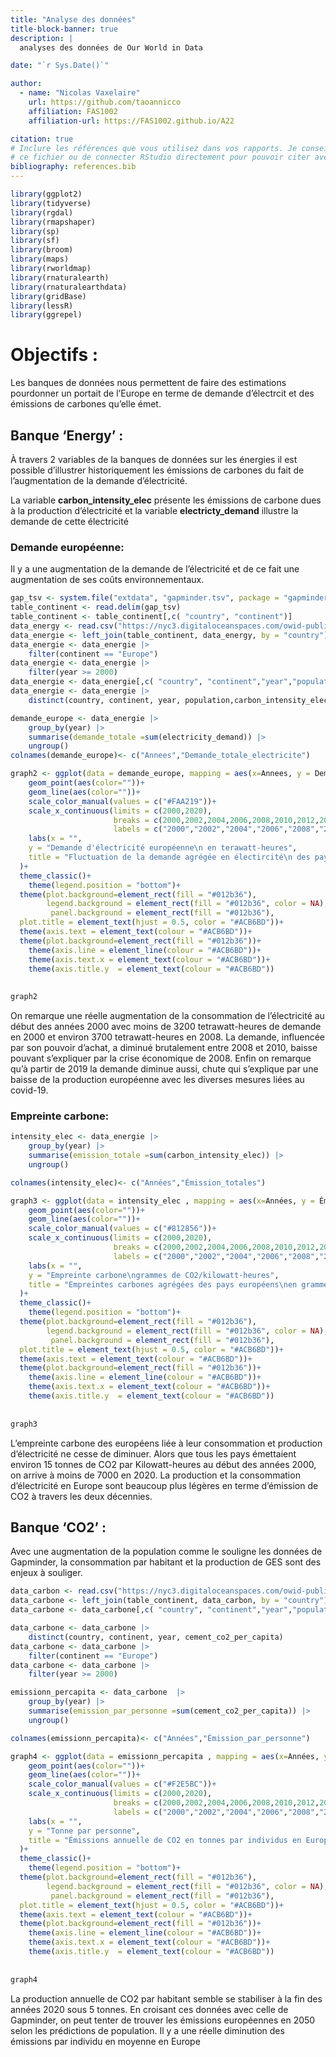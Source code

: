 ```yaml
---
title: "Analyse des données"
title-block-banner: true
description: | 
  analyses des données de Our World in Data

date: "`r Sys.Date()`"

author:
  - name: "Nicolas Vaxelaire"
    url: https://github.com/taoannicco
    affiliation: FAS1002
    affiliation-url: https://FAS1002.github.io/A22

citation: true
# Inclure les références que vous utilisez dans vos rapports. Je conseille Zotero pour construire
# ce fichier ou de connecter RStudio directement pour pouvoir citer avec @nom-de-reference.
bibliography: references.bib
---
```


```r
library(ggplot2)
library(tidyverse)
library(rgdal)
library(rmapshaper)
library(sp)
library(sf)
library(broom)
library(maps)
library(rworldmap)
library(rnaturalearth)
library(rnaturalearthdata)
library(gridBase)
library(lessR)
library(ggrepel)
```

# Objectifs :

Les banques de données nous permettent de faire des estimations pourdonner un portait de l'Europe en terme de demande d'électrcit et des émissions de carbones qu'elle émet.

## Banque 'Energy' :

À travers 2 variables de la banques de données sur les énergies il est possible d'illustrer historiquement les émissions de carbones du fait de l'augmentation de la demande d'électricité.

La variable **carbon_intensity_elec** présente les émissions de carbone dues à la production d'électricité et la variable **electricty_demand** illustre la demande de cette électricité

### Demande européenne:

Il y a une augmentation de la demande de l'électricité et de ce fait une augmentation de ses coûts environnementaux.

```r
gap_tsv <- system.file("extdata", "gapminder.tsv", package = "gapminder")
table_continent <- read.delim(gap_tsv)
table_continent <- table_continent[,c( "country", "continent")]
data_energy <- read.csv("https://nyc3.digitaloceanspaces.com/owid-public/data/energy/owid-energy-data.csv")
data_energie <- left_join(table_continent, data_energy, by = "country")
data_energie <- data_energie |> 
    filter(continent == "Europe")
data_energie <- data_energie |> 
    filter(year >= 2000)
data_energie <- data_energie[,c( "country", "continent","year","population","carbon_intensity_elec","electricity_demand")]
data_energie <- data_energie |> 
    distinct(country, continent, year, population,carbon_intensity_elec, electricity_demand)

demande_europe <- data_energie |> 
    group_by(year) |> 
    summarise(demande_totale =sum(electricity_demand)) |> 
    ungroup()
colnames(demande_europe)<- c("Annees","Demande_totale_electricite")

graph2 <- ggplot(data = demande_europe, mapping = aes(x=Annees, y = Demande_totale_electricite))+
    geom_point(aes(color=""))+
    geom_line(aes(color=""))+
    scale_color_manual(values = c("#FAA219"))+
    scale_x_continuous(limits = c(2000,2020),
                       breaks = c(2000,2002,2004,2006,2008,2010,2012,2014,2016,2018,2020),
                       labels = c("2000","2002","2004","2006","2008","2010","2012","2014","2016","2018","2020"))+
    labs(x = "",
    y = "Demande d'électricité européenne\n en terawatt-heures",
    title = "Fluctuation de la demande agrégée en électircité\n des pays européens"
  )+
  theme_classic()+
    theme(legend.position = "bottom")+
  theme(plot.background=element_rect(fill = "#012b36"),
        legend.background = element_rect(fill = "#012b36", color = NA),
         panel.background = element_rect(fill = "#012b36"),
  plot.title = element_text(hjust = 0.5, color = "#ACB6BD"))+
  theme(axis.text = element_text(colour = "#ACB6BD"))+
  theme(plot.background=element_rect(fill = "#012b36"))+
    theme(axis.line = element_line(colour = "#ACB6BD"))+
    theme(axis.text.x = element_text(colour = "#ACB6BD"))+
    theme(axis.title.y  = element_text(colour = "#ACB6BD"))
    
    
graph2

```

On remarque une réelle augmentation de la consommation de l'électricité au début des années 2000 avec moins de 3200 tetrawatt-heures de demande en 2000 et environ 3700 tetrawatt-heures en 2008. La demande, influencée par son pouvoir d'achat, a diminué brutalement entre 2008 et 2010, baisse pouvant s'expliquer par la crise économique de 2008. Enfin on remarque qu'à partir de 2019 la demande diminue aussi, chute qui s'explique par une baisse de la production européenne avec les diverses mesures liées au covid-19.

### Empreinte carbone:

```r
intensity_elec <- data_energie |> 
    group_by(year) |> 
    summarise(emission_totale =sum(carbon_intensity_elec)) |> 
    ungroup()

colnames(intensity_elec)<- c("Années","Émission_totales")

graph3 <- ggplot(data = intensity_elec , mapping = aes(x=Années, y = Émission_totales))+
    geom_point(aes(color=""))+
    geom_line(aes(color=""))+
    scale_color_manual(values = c("#812856"))+
    scale_x_continuous(limits = c(2000,2020),
                       breaks = c(2000,2002,2004,2006,2008,2010,2012,2014,2016,2018,2020),
                       labels = c("2000","2002","2004","2006","2008","2010","2012","2014","2016","2018","2020"))+
    labs(x = "",
    y = "Empreinte carbone\ngrammes de CO2/kilowatt-heures",
    title = "Empreintes carbones agrégées des pays européens\nen grammes de CO2 émis par kilowatt-heures"
  )+
  theme_classic()+
    theme(legend.position = "bottom")+
  theme(plot.background=element_rect(fill = "#012b36"),
        legend.background = element_rect(fill = "#012b36", color = NA),
         panel.background = element_rect(fill = "#012b36"),
  plot.title = element_text(hjust = 0.5, color = "#ACB6BD"))+
  theme(axis.text = element_text(colour = "#ACB6BD"))+
  theme(plot.background=element_rect(fill = "#012b36"))+
    theme(axis.line = element_line(colour = "#ACB6BD"))+
    theme(axis.text.x = element_text(colour = "#ACB6BD"))+
    theme(axis.title.y  = element_text(colour = "#ACB6BD"))
    
    
graph3
```

L'empreinte carbone des européens liée à leur consommation et production d'électricité ne cesse de diminuer. Alors que tous les pays émettaient environ 15 tonnes de CO2 par Kilowatt-heures au début des années 2000, on arrive à moins de 7000 en 2020. La production et la consommation d'électricité en Europe sont beaucoup plus légères en terme d'émission de CO2 à travers les deux décennies.

## Banque 'CO2' :

Avec une augmentation de la population comme le souligne les données de Gapminder, la consommation par habitant et la production de GES sont des enjeux à souliger.

```r
data_carbon <- read.csv("https://nyc3.digitaloceanspaces.com/owid-public/data/co2/owid-co2-data.csv")
data_carbone <- left_join(table_continent, data_carbon, by = "country")
data_carbone <- data_carbone[,c( "country", "continent","year","population","cement_co2_per_capita")]

data_carbone <- data_carbone |> 
    distinct(country, continent, year, cement_co2_per_capita)
data_carbone <- data_carbone |> 
    filter(continent == "Europe")
data_carbone <- data_carbone |> 
    filter(year >= 2000)

emissionn_percapita <- data_carbone  |> 
    group_by(year) |> 
    summarise(emission_par_personne =sum(cement_co2_per_capita)) |> 
    ungroup()

colnames(emissionn_percapita)<- c("Années","Émission_par_personne")

graph4 <- ggplot(data = emissionn_percapita , mapping = aes(x=Années, y = Émission_par_personne))+
    geom_point(aes(color=""))+
    geom_line(aes(color=""))+
    scale_color_manual(values = c("#F2E5BC"))+
    scale_x_continuous(limits = c(2000,2020),
                       breaks = c(2000,2002,2004,2006,2008,2010,2012,2014,2016,2018,2020),
                       labels = c("2000","2002","2004","2006","2008","2010","2012","2014","2016","2018","2020"))+
    labs(x = "",
    y = "Tonne par personne",
    title = "Émissions annuelle de CO2 en tonnes par individus en Europe\nentre les années 2000 et 2020"
  )+
  theme_classic()+
    theme(legend.position = "bottom")+
  theme(plot.background=element_rect(fill = "#012b36"),
        legend.background = element_rect(fill = "#012b36", color = NA),
         panel.background = element_rect(fill = "#012b36"),
  plot.title = element_text(hjust = 0.5, color = "#ACB6BD"))+
  theme(axis.text = element_text(colour = "#ACB6BD"))+
  theme(plot.background=element_rect(fill = "#012b36"))+
    theme(axis.line = element_line(colour = "#ACB6BD"))+
    theme(axis.text.x = element_text(colour = "#ACB6BD"))+
    theme(axis.title.y  = element_text(colour = "#ACB6BD"))
    
    
graph4
```

La production annuelle de CO2 par habitant semble se stabiliser à la fin des années 2020 sous 5 tonnes. En croisant ces données avec celle de Gapminder, on peut tenter de trouver les émissions européennes en 2050 selon les prédictions de population. Il y a une réelle diminution des émissions par individu en moyenne en Europe
